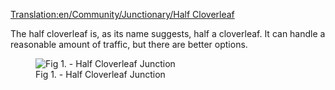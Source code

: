 [[Translation:en/Community/Junctionary/Half Cloverleaf]]
{{en/Community/Junctionary/Navigation}}

The half cloverleaf is, as its name suggests, half a cloverleaf. It can handle a reasonable amount of traffic, but there are better options.

[[File:en/Community/Junctionary/3way halfcloverleaf.png|left|frame|Fig 1. - Half Cloverleaf Junction]]
<div style="height: 275px">
